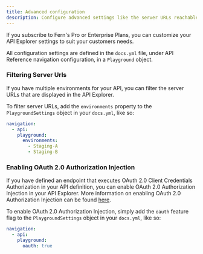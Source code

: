 ```yaml
---
title: Advanced configuration
description: Configure advanced settings like the server URLs reachable by the API Explorer and authentication with OAuth.
---
```


If you subscribe to Fern's Pro or Enterprise Plans, you can customize your API Explorer settings to suit your customers needs.

All configuration settings are defined in the `docs.yml` file, under API Reference navigation configuration, in a `Playground` object.
 
### Filtering Server Urls

If you have multiple environments for your API, you can filter the server URLs that are displayed in the API Explorer.

To filter server URLs, add the `environments` property to the `PlaygroundSettings` object in your `docs.yml`, like so:

```yaml
navigation:
  - api:
    playground: 
      environments:
        - Staging-A
        - Staging-B
```

### Enabling OAuth 2.0 Authorization Injection

If you have defined an endpoint that executes OAuth 2.0 Client Credentials Authorization in your API definition, you can enable OAuth 2.0 Authorization Injection in your API Explorer.
More information on enabling OAuth 2.0 Authorization Injection can be found [here](/learn/api-definition/fern/authentication#oauth-client-credentials).
 
To enable OAuth 2.0 Authorization Injection, simply add the `oauth` feature flag to the `PlaygroundSettings` object in your `docs.yml`, like so:

```yaml
navigation:
  - api: 
    playground:
      oauth: true
``` 
